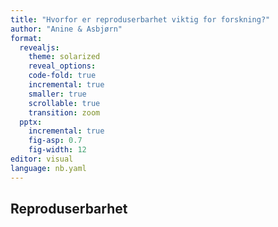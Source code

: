 ```yaml
---
title: "Hvorfor er reproduserbarhet viktig for forskning?"
author: "Anine & Asbjørn"
format: 
  revealjs:
    theme: solarized
    reveal_options:
    code-fold: true
    incremental: true
    smaller: true
    scrollable: true
    transition: zoom
  pptx: 
    incremental: true
    fig-asp: 0.7
    fig-width: 12
editor: visual
language: nb.yaml
---
```


## Reproduserbarhet
